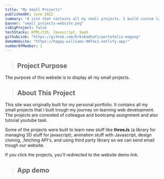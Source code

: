 ```yaml
---
title: "My Small Projects"
publishedAt: June 2022
summary: "A site that contains all my small projects. I build custom landing page for these projects. Check it out!"
banner: "small_projects-website.png"
isBigProject: false
techStacks: HTML/CSS, Javascript, SaaS
githubLink: "https://github.com/ErkiKadhafi/portofolio-magang"
demoWebsite: "https://happy-williams-907ac1.netlify.app/"
numberOfMember: 1
---
```


> ## Project Purpose

The purpose of this website is to display all my small projects.

> ## About This Project

This site was originally built for my personal portfolio. It contains all my 
small projects that I built trough my journey on learning web development.
The projects are consisted of colleague and bootcamp assignment and also tutorial youtube task.

Some of the projects were built to learn new stuff like **threeJs** (a library
for managing 3D stuff for javascript), animation stuff with Javascript, design cloning,
,fetching API's, and using third party library so we can send email trough our website. 

If you click the projects, you'll redirected to the website demo link.

> ## App demo

<ImageGallery>
    <Image
        className="rounded-md cursor-pointer"
        src="/images/small_projects-website.png"
        alt=""
    />
    <Image
        className="rounded-md cursor-pointer"
        src="/images/small_projects-website-2.png"
        alt=""
    />
    <Image
        className="rounded-md cursor-pointer"
        src="/images/small_projects-website-3.png"
        alt=""
    />
</ImageGallery>
